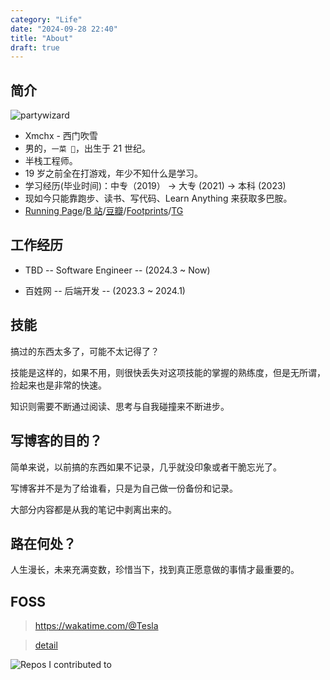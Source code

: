 ```yaml
---
category: "Life"
date: "2024-09-28 22:40"
title: "About"
draft: true
---
```


## 简介

![partywizard](https://cdn.jsdelivr.net/gh/XmchxUp/cloudimg@master/20220310/partywizard.1ma352m1fqgw.gif)

- Xmchx - 西门吹雪
- 男的，`一菜 🐔`，出生于 21 世纪。
- 半栈工程师。
- 19 岁之前全在打游戏，年少不知什么是学习。
- 学习经历(毕业时间)：中专（2019） -> 大专 (2021) -> 本科 (2023)
- 现如今只能靠跑步、读书、写代码、Learn Anything 来获取多巴胺。
- [Running Page](https://xmchxup.github.io/running_page/)/[B 站](https://space.bilibili.com/198547421/upload/video)/[豆瓣](https://www.douban.com/people/xmchx/)/[Footprints](https://www.google.com/maps/d/embed?mid=1BLxjUE7a8OrSyOrroMYWKLLilKP7Dpc&ehbc=2E312F&ll=28.237343276956473%2C118.01119299999999&z=6)/[TG](https://t.me/ultraman_0xff)

## 工作经历

- TBD -- Software Engineer -- (2024.3 ~ Now)

- 百姓网 -- 后端开发 -- (2023.3 ~ 2024.1)

## 技能

搞过的东西太多了，可能不太记得了？

技能是这样的，如果不用，则很快丢失对这项技能的掌握的熟练度，但是无所谓，捡起来也是非常的快速。

知识则需要不断通过阅读、思考与自我碰撞来不断进步。

## 写博客的目的？

简单来说，以前搞的东西如果不记录，几乎就没印象或者干脆忘光了。

写博客并不是为了给谁看，只是为自己做一份备份和记录。

大部分内容都是从我的笔记中剥离出来的。

## 路在何处？

人生漫长，未来充满变数，珍惜当下，找到真正愿意做的事情才最重要的。

## FOSS

> https://wakatime.com/@Tesla

> [detail](https://github-contrib-stats.vercel.app/xmchxup/contributed.svg)

![Repos I contributed to](https://github-contrib-stats.vercel.app/xmchxup/contributed.svg)
